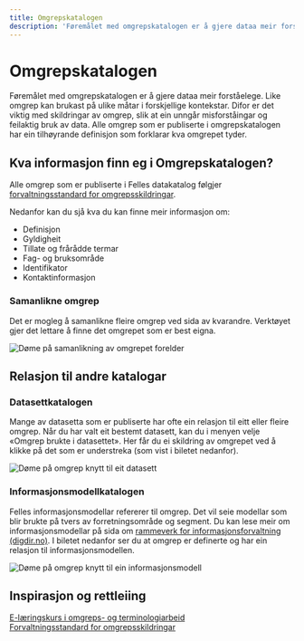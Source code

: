 ```yaml
---
title: Omgrepskatalogen
description: 'Føremålet med omgrepskatalogen er å gjere dataa meir forståelege.'
---
```


# Omgrepskatalogen

<Ingress>
    Føremålet med omgrepskatalogen er å gjere dataa meir forståelege. Like omgrep kan brukast på ulike måtar i
    forskjellige kontekstar. Difor er det viktig med skildringar av omgrep, slik at ein unngår misforståingar og
    feilaktig bruk av data. Alle omgrep som er publiserte i omgrepskatalogen har ein tilhøyrande definisjon som
    forklarar kva omgrepet tyder.
</Ingress>

<CatalogPromo
    text='Ønskjer du å søkje i omgreps-katalogen?'
    button='Finn omgrep →'
    link='/concepts'
/>

## Kva informasjon finn eg i Omgrepskatalogen?

Alle omgrep som er publiserte i Felles datakatalog følgjer [forvaltningsstandard for omgrepsskildringar](https://data.norge.no/specification/skos-ap-no-begrep/).

Nedanfor kan du sjå kva du kan finne meir informasjon om:

-   Definisjon
-   Gyldigheit
-   Tillate og frårådde termar
-   Fag- og bruksområde
-   Identifikator
-   Kontaktinformasjon

### Samanlikne omgrep

Det er mogleg å samanlikne fleire omgrep ved sida av kvarandre. Verktøyet gjer det lettare å finne det omgrepet som er best eigna.

![Døme på samanlikning av omgrepet forelder](https://cms.fellesdatakatalog.digdir.no/uploads/Begrep_foreldre_sammenligning_b674379fd8.png)

## Relasjon til andre katalogar

### Datasettkatalogen

Mange av datasetta som er publiserte har ofte ein relasjon til eitt eller fleire omgrep. Når du har valt eit bestemt datasett, kan du i menyen velje «Omgrep brukte i datasettet». Her får du ei skildring av omgrepet ved å klikke på det som er understreka (som vist i biletet nedanfor).

![Døme på omgrep knytt til eit datasett](https://cms.fellesdatakatalog.digdir.no/uploads/Begrep_brukt_datasett_e4ce9ea65e_9f73f0a214.png)

### Informasjonsmodellkatalogen

Felles informasjonsmodellar refererer til omgrep. Det vil seie modellar som blir brukte på tvers av forretningsområde og segment. Du kan lese meir om informasjonsmodellar på sida om [rammeverk for informasjonsforvaltning (digdir.no)](https://www.digdir.no/informasjonsforvaltning/rammeverk-informasjonsforvaltning/3626). I biletet nedanfor ser du at omgrep er definerte og har ein relasjon til informasjonsmodellen.

![Døme på omgrep knytt til ein informasjonsmodell](https://cms.fellesdatakatalog.digdir.no/uploads/Begrep_brukt_informasjonsmodell_9225799369.png)

## Inspirasjon og rettleiing

[E-læringskurs i omgreps- og terminologiarbeid](https://www.digdir.no/informasjonsforvaltning/begrip-begrepene/1470)  
[Forvaltningsstandard for omgrepsskildringar](https://data.norge.no/specification/skos-ap-no-begrep/)
